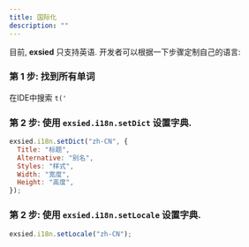 ```yaml
---
title: 国际化
description: ""
---
```


目前, **exsied** 只支持英语. 开发者可以根据一下步骤定制自己的语言:

### 第 1 步: 找到所有单词

在IDE中搜索 `t('`

### 第 2 步: 使用 `exsied.i18n.setDict` 设置字典.

```js
exsied.i18n.setDict("zh-CN", {
  Title: "标题",
  Alternative: "别名",
  Styles: "样式",
  Width: "宽度",
  Height: "高度",
});
```

### 第 2 步: 使用 `exsied.i18n.setLocale` 设置字典.

```js
exsied.i18n.setLocale("zh-CN");
```
